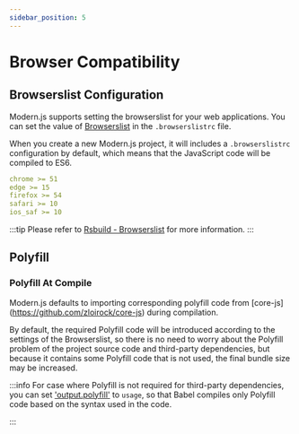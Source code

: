```yaml
---
sidebar_position: 5
---
```


# Browser Compatibility

## Browserslist Configuration

Modern.js supports setting the browserslist for your web applications. You can set the value of [Browserslist](https://browsersl.ist/) in the `.browserslistrc` file.

When you create a new Modern.js project, it will includes a `.browserslistrc` configuration by default, which means that the JavaScript code will be compiled to ES6.

```yaml title=".browserslistrc"
chrome >= 51
edge >= 15
firefox >= 54
safari >= 10
ios_saf >= 10
```

:::tip
Please refer to [Rsbuild - Browserslist](https://rsbuild.dev/guide/advanced/browserslist) for more information.
:::

## Polyfill

### Polyfill At Compile

Modern.js defaults to importing corresponding polyfill code from [core-js] (https://github.com/zloirock/core-js) during compilation.

By default, the required Polyfill code will be introduced according to the settings of the Browserslist, so there is no need to worry about the Polyfill problem of the project source code and third-party dependencies, but because it contains some Polyfill code that is not used, the final bundle size may be increased.

:::info
For case where Polyfill is not required for third-party dependencies, you can set ['output.polyfill'](/configure/app/output/polyfill) to `usage`, so that Babel compiles only Polyfill code based on the syntax used in the code.

:::


<UAPolyfill />
